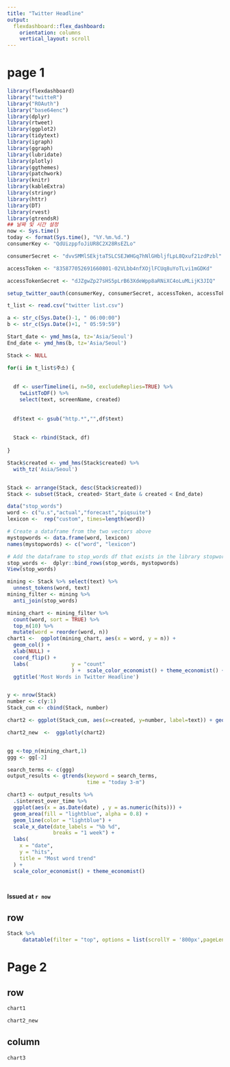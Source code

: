 ---
title: "Twitter Headline"
output: 
  flexdashboard::flex_dashboard:
    orientation: columns
    vertical_layout: scroll
---

# page 1

```{r setup, include=FALSE}
library(flexdashboard)
library("twitteR")
library("ROAuth")
library("base64enc")
library(dplyr)
library(rtweet)
library(ggplot2)
library(tidytext)
library(igraph)
library(ggraph)
library(lubridate)
library(plotly)
library(ggthemes)
library(patchwork)
library(knitr)
library(kableExtra)
library(stringr)
library(httr)
library(DT)
library(rvest)
library(gtrendsR)
## 날짜 및 시간 설정
now <- Sys.time()
today <- format(Sys.time(), "%Y.%m.%d.")
consumerKey <- "QdUizppfoJiUR8C2X28RsEZLo"

consumerSecret <- "dvvSMMlSEkjtaTSLCSEJWHGq7hNlGHbljfLpL8Qxuf21zdPzbl"

accessToken <- "835877052691660801-02VLbb4nfXOjlFCUq8uYoTLvi1mGDKd"

accessTokenSecret <- "dJZgwZp27sHS5pLrB63XdeWpp8aRNiXC4oLuMLijK3JIQ"

setup_twitter_oauth(consumerKey, consumerSecret, accessToken, accessTokenSecret)

t_list <- read.csv("twitter list.csv")

a <- str_c(Sys.Date()-1, " 06:00:00")
b <- str_c(Sys.Date()+1, " 05:59:59")

Start_date <- ymd_hms(a, tz='Asia/Seoul')
End_date <- ymd_hms(b, tz='Asia/Seoul')

Stack <- NULL 

for(i in t_list$주소) {
  
  
  df <- userTimeline(i, n=50, excludeReplies=TRUE) %>%   
    twListToDF() %>%
    select(text, screenName, created) 
  
  
  df$text <- gsub("http.*","",df$text)
  
  
  Stack <- rbind(Stack, df)
  
}

Stack$created <- ymd_hms(Stack$created) %>%
  with_tz('Asia/Seoul')


Stack <- arrange(Stack, desc(Stack$created)) 
Stack <- subset(Stack, created> Start_date & created < End_date)

data("stop_words")
word <- c("u.s","actual","forecast","piqsuite")
lexicon <-  rep("custom", times=length(word))

# Create a dataframe from the two vectors above
mystopwords <- data.frame(word, lexicon)
names(mystopwords) <- c("word", "lexicon")

# Add the dataframe to stop_words df that exists in the library stopwords
stop_words <-  dplyr::bind_rows(stop_words, mystopwords)
View(stop_words)

mining <- Stack %>% select(text) %>% 
  unnest_tokens(word, text)
mining_filter <- mining %>%
  anti_join(stop_words)

mining_chart <- mining_filter %>%
  count(word, sort = TRUE) %>%
  top_n(10) %>%
  mutate(word = reorder(word, n)) 
chart1 <-  ggplot(mining_chart, aes(x = word, y = n)) +
  geom_col() +
  xlab(NULL) +
  coord_flip() +
  labs(              y = "count"
                     ) +  scale_color_economist() + theme_economist() +
  ggtitle('Most Words in Twitter Headline')


y <- nrow(Stack)
number <- c(y:1)
Stack_cum <- cbind(Stack, number)

chart2 <- ggplot(Stack_cum, aes(x=created, y=number, label=text)) + geom_line() +  scale_color_economist() + theme_economist() + options(repr.plot.width = 1, repr.plot.height = 0.75) 

chart2_new  <-  ggplotly(chart2)  


gg <-top_n(mining_chart,1) 
ggg <- gg[-2]

search_terms <- c(ggg)
output_results <- gtrends(keyword = search_terms,
                          time = "today 3-m") 

chart3 <- output_results %>% 
  .$interest_over_time %>% 
  ggplot(aes(x = as.Date(date) , y = as.numeric(hits))) +
  geom_area(fill = "lightblue", alpha = 0.8) +
  geom_line(color = "lightblue") +
  scale_x_date(date_labels = "%b %d",
               breaks = "1 week") +
  labs(
    x = "date",
    y = "hits",
    title = "Most word trend"
  ) +
  scale_color_economist() + theme_economist()




```

**Issued at `r now`**

## row {data-width="650"}

```{r}


Stack %>% 
     datatable(filter = "top", options = list(scrollY = '800px',pageLength = 20, searchHighlight = TRUE,autoWidth = TRUE), colnames = c('', 'TEXT', '', 'Time'))
```

# Page 2 {data-orientation="rows"}

## row {data-width="650"}

```{r}


chart1 
```

```{r}
 

chart2_new
```
## column {data-width="650"}
```{r}
 

chart3
```




